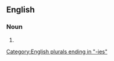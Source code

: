 ==English==

===Noun===
{{head|en|noun form}}

# {{plural of|en|bicentenary}}

[[Category:English plurals ending in "-ies"]]
